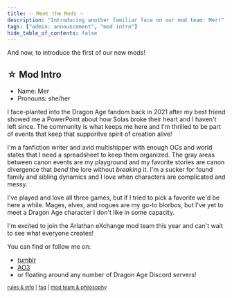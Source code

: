```yaml
---
title: ✨ Meet the Mods ✨
description: "Introducing another familiar face on our mod team: Mer!"
tags: ["admin: announcement", "mod intro"]
hide_table_of_contents: false
---
```


And now, to introduce the first of our new mods!

## ☆ Mod Intro

- Name: Mer
- Pronouns: she/her

I face-planted into the Dragon Age fandom back in 2021 after my best friend showed me a PowerPoint about how Solas broke their heart and I haven't left since. The community is what keeps me here and I'm thrilled to be part of events that keep that supporitve spirit of creation alive! 

I'm a fanfiction writer and avid multishipper with enough OCs and world states that I need a spreadsheet to keep them organized. The gray areas between canon events are my playground and my favorite stories are canon divergence that *bend* the lore without *breaking* it. I'm a sucker for found family and sibling dynamics and I love when characters are complicated and messy. 

I've played and love all three games, but if I tried to pick a favorite we'd be here a while. Mages, elves, and rogues are my go-to blorbos, but I've yet to meet a Dragon Age character I don't like in some capacity. 

I'm excited to join the Arlathan eXchange mod team this year and can't wait to see what everyone creates! 

You can find or follow me on:
- [tumblr](https://inquisimer.tumblr.com/)
- [AO3](https://archiveofourown.org/users/inquisimer/profile)
- or floating around any number of Dragon Age Discord servers!

<small>[rules & info](https://arlathanxchange.neocities.org/docs/intro) | [faq](https://arlathanxchange.neocities.org/docs/faqs) | [mod team & philosophy](https://arlathanxchange.neocities.org/mod#mod-team)</small>
